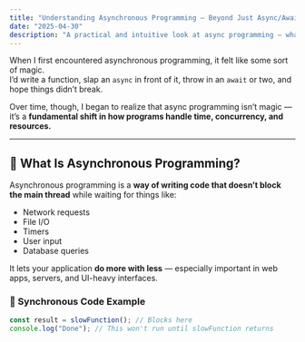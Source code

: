 ```yaml
---
title: "Understanding Asynchronous Programming — Beyond Just Async/Await"
date: "2025-04-30"
description: "A practical and intuitive look at async programming — what it is, why it matters, and how it works."
---
```



When I first encountered asynchronous programming, it felt like some sort of magic.  
I’d write a function, slap an `async` in front of it, throw in an `await` or two, and hope things didn’t break.

Over time, though, I began to realize that async programming isn’t magic — it’s a **fundamental shift in how programs handle time, concurrency, and resources.**

---

## 🧠 What Is Asynchronous Programming?

Asynchronous programming is a **way of writing code that doesn’t block the main thread** while waiting for things like:

- Network requests
- File I/O
- Timers
- User input
- Database queries

It lets your application **do more with less** — especially important in web apps, servers, and UI-heavy interfaces.

### 🧵 Synchronous Code Example

```js
const result = slowFunction(); // Blocks here
console.log("Done"); // This won't run until slowFunction returns